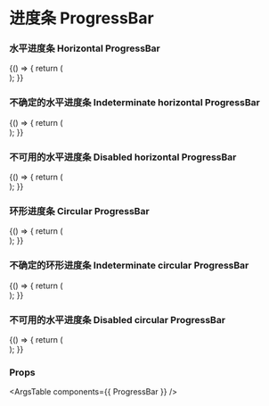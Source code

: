 
<Meta title="ProgressBar" component={ProgressBar} />

# 进度条 ProgressBar

### 水平进度条 Horizontal ProgressBar

<Canvas>
  <Story name="Horizontal ProgressBar">
    {() => {
      return (
        <div>
          <div className="flex flex-row items-center my-2">
            <ProgressBar value={0.3} />
          </div>
        </div>
      );
    }}
  </Story>
</Canvas>

### 不确定的水平进度条 Indeterminate horizontal ProgressBar

<Canvas>
  <Story name="Indeterminate horizontal ProgressBar">
    {() => {
      return (
        <div>
          <div className="flex flex-row items-center my-2">
            <ProgressBar indeterminate />
          </div>
        </div>
      );
    }}
  </Story>
</Canvas>

### 不可用的水平进度条 Disabled horizontal ProgressBar

<Canvas>
  <Story name="Disabled horizontal ProgressBar">
    {() => {
      return (
        <div>
          <div className="flex flex-row items-center my-2">
            <ProgressBar disabled value={0.3} />
          </div>
        </div>
      );
    }}
  </Story>
</Canvas>

### 环形进度条 Circular ProgressBar

<Canvas>
  <Story name="Circular ProgressBar">
    {() => {
      return (
        <div>
          <div className="flex flex-row items-center my-2" style={{ width: "120px" }}>
            <ProgressBar circular value={0.7} />
          </div>
        </div>
      );
    }}
  </Story>
</Canvas>

### 不确定的环形进度条 Indeterminate circular ProgressBar

<Canvas>
  <Story name="Indeterminate circular ProgressBar">
    {() => {
      return (
        <div>
          <div className="flex flex-row items-center my-2" style={{ width: "120px" }}>
            <ProgressBar circular indeterminate />
          </div>
        </div>
      );
    }}
  </Story>
</Canvas>

### 不可用的水平进度条 Disabled circular ProgressBar

<Canvas>
  <Story name="Disabled circular ProgressBar">
    {() => {
      return (
        <div>
          <div className="flex flex-row items-center my-2" style={{ width: "120px" }}>
            <ProgressBar circular disabled value={0.7} />
          </div>
        </div>
      );
    }}
  </Story>
</Canvas>

### Props

<ArgsTable components={{ ProgressBar }} />
